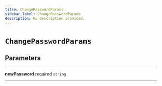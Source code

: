```yaml
---
title: ChangePasswordParams
sidebar_label: ChangePasswordParams
description: No description provided.
---
```


# `ChangePasswordParams`

## Parameters

---

**<span className="parameter-name">newPassword</span>** <span className="optional-status">required</span> `string`

---
